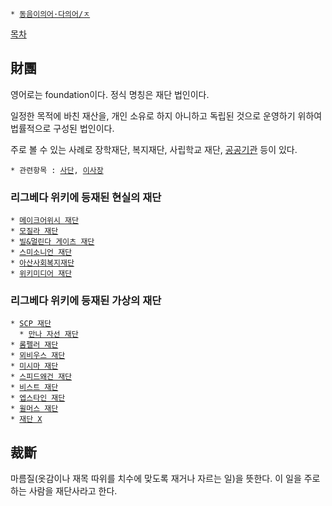  * [[동음이의어·다의어/ㅈ]]

[[목차]]
== 財團 ==
영어로는 foundation이다. 정식 명칭은 재단 법인이다.

일정한 목적에 바친 재산을, 개인 소유로 하지 아니하고 독립된 것으로 운영하기 위하여 법률적으로 구성된 법인이다.

주로 볼 수 있는 사례로 장학재단, 복지재단, 사립학교 재단, [[공공기관]] 등이 있다.

 * 관련항목 : [[사단]], [[이사장]]

=== 리그베다 위키에 등재된 현실의 재단 ===
 * [[메이크어위시 재단]]
 * [[모질라 재단]]
 * [[빌&멀린다 게이츠 재단]]
 * [[스미소니언 재단]]
 * [[아산사회복지재단]]
 * [[위키미디어 재단]]

=== 리그베다 위키에 등재된 가상의 재단 ===
 * [[SCP 재단]]
   * [[만나 자선 재단]]
 * [[롬펠러 재단]]
 * [[뫼비우스 재단]]
 * [[미시마 재단]]
 * [[스피드왜건 재단]]
 * [[비스트 재단]]
 * [[엡스타인 재단]]
 * [[윌머스 재단]]
 * [[재단 X]]

== 裁斷 ==
마름질(옷감이나 재목 따위를 치수에 맞도록 재거나 자르는 일)을 뜻한다. 이 일을 주로 하는 사람을 재단사라고 한다.
